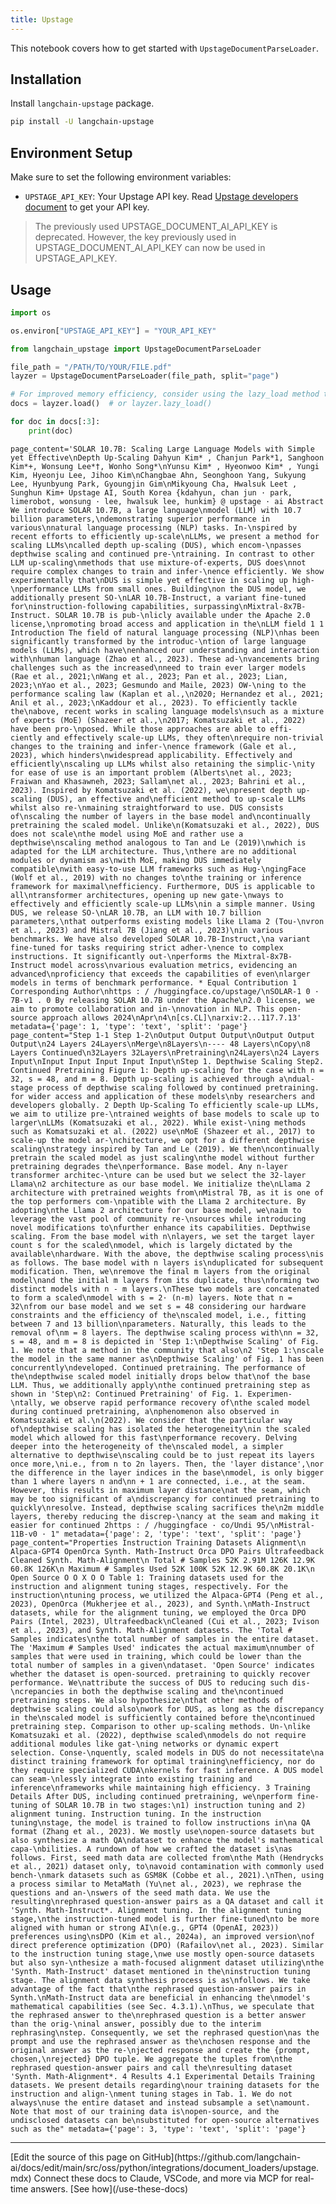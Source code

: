 ```yaml
---
title: Upstage
---
```


This notebook covers how to get started with `UpstageDocumentParseLoader`.

## Installation

Install `langchain-upstage` package.

```bash
pip install -U langchain-upstage
```

## Environment Setup

Make sure to set the following environment variables:

- `UPSTAGE_API_KEY`: Your Upstage API key. Read [Upstage developers document](https://developers.upstage.ai/docs/getting-started/quick-start) to get your API key.

> The previously used UPSTAGE_DOCUMENT_AI_API_KEY is deprecated. However, the key previously used in UPSTAGE_DOCUMENT_AI_API_KEY can now be used in UPSTAGE_API_KEY.

## Usage

```python
import os

os.environ["UPSTAGE_API_KEY"] = "YOUR_API_KEY"
```

```python
from langchain_upstage import UpstageDocumentParseLoader

file_path = "/PATH/TO/YOUR/FILE.pdf"
layzer = UpstageDocumentParseLoader(file_path, split="page")

# For improved memory efficiency, consider using the lazy_load method to load documents page by page.
docs = layzer.load()  # or layzer.lazy_load()

for doc in docs[:3]:
    print(doc)
```

```output
page_content='SOLAR 10.7B: Scaling Large Language Models with Simple yet Effective\nDepth Up-Scaling Dahyun Kim* , Chanjun Park*1, Sanghoon Kim*+, Wonsung Lee*†, Wonho Song*\nYunsu Kim* , Hyeonwoo Kim* , Yungi Kim, Hyeonju Lee, Jihoo Kim\nChangbae Ahn, Seonghoon Yang, Sukyung Lee, Hyunbyung Park, Gyoungjin Gim\nMikyoung Cha, Hwalsuk Leet , Sunghun Kim+ Upstage AI, South Korea {kdahyun, chan jun · park, limerobot, wonsung · lee, hwalsuk lee, hunkim} @ upstage · ai Abstract We introduce SOLAR 10.7B, a large language\nmodel (LLM) with 10.7 billion parameters,\ndemonstrating superior performance in various\nnatural language processing (NLP) tasks. In-\nspired by recent efforts to efficiently up-scale\nLLMs, we present a method for scaling LLMs\ncalled depth up-scaling (DUS), which encom-\npasses depthwise scaling and continued pre-\ntraining. In contrast to other LLM up-scaling\nmethods that use mixture-of-experts, DUS does\nnot require complex changes to train and infer-\nence efficiently. We show experimentally that\nDUS is simple yet effective in scaling up high-\nperformance LLMs from small ones. Building\non the DUS model, we additionally present SO-\nLAR 10.7B-Instruct, a variant fine-tuned for\ninstruction-following capabilities, surpassing\nMixtral-8x7B-Instruct. SOLAR 10.7B is pub-\nlicly available under the Apache 2.0 license,\npromoting broad access and application in the\nLLM field 1 1 Introduction The field of natural language processing (NLP)\nhas been significantly transformed by the introduc-\ntion of large language models (LLMs), which have\nenhanced our understanding and interaction with\nhuman language (Zhao et al., 2023). These ad-\nvancements bring challenges such as the increased\nneed to train ever larger models (Rae et al., 2021;\nWang et al., 2023; Pan et al., 2023; Lian, 2023;\nYao et al., 2023; Gesmundo and Maile, 2023) OW-\ning to the performance scaling law (Kaplan et al.,\n2020; Hernandez et al., 2021; Anil et al., 2023;\nKaddour et al., 2023). To efficiently tackle the\nabove, recent works in scaling language models\nsuch as a mixture of experts (MoE) (Shazeer et al.,\n2017; Komatsuzaki et al., 2022) have been pro-\nposed. While those approaches are able to effi- ciently and effectively scale-up LLMs, they often\nrequire non-trivial changes to the training and infer-\nence framework (Gale et al., 2023), which hinders\nwidespread applicability. Effectively and efficiently\nscaling up LLMs whilst also retaining the simplic-\nity for ease of use is an important problem (Alberts\net al., 2023; Fraiwan and Khasawneh, 2023; Sallam\net al., 2023; Bahrini et al., 2023). Inspired by Komatsuzaki et al. (2022), we\npresent depth up-scaling (DUS), an effective and\nefficient method to up-scale LLMs whilst also re-\nmaining straightforward to use. DUS consists of\nscaling the number of layers in the base model and\ncontinually pretraining the scaled model. Unlike\n(Komatsuzaki et al., 2022), DUS does not scale\nthe model using MoE and rather use a depthwise\nscaling method analogous to Tan and Le (2019)\nwhich is adapted for the LLM architecture. Thus,\nthere are no additional modules or dynamism as\nwith MoE, making DUS immediately compatible\nwith easy-to-use LLM frameworks such as Hug-\ngingFace (Wolf et al., 2019) with no changes to\nthe training or inference framework for maximal\nefficiency. Furthermore, DUS is applicable to all\ntransformer architectures, opening up new gate-\nways to effectively and efficiently scale-up LLMs\nin a simple manner. Using DUS, we release SO-\nLAR 10.7B, an LLM with 10.7 billion parameters,\nthat outperforms existing models like Llama 2 (Tou-\nvron et al., 2023) and Mistral 7B (Jiang et al., 2023)\nin various benchmarks. We have also developed SOLAR 10.7B-Instruct,\na variant fine-tuned for tasks requiring strict adher-\nence to complex instructions. It significantly out-\nperforms the Mixtral-8x7B-Instruct model across\nvarious evaluation metrics, evidencing an advanced\nproficiency that exceeds the capabilities of even\nlarger models in terms of benchmark performance. * Equal Contribution 1 Corresponding Author\nhttps : / /huggingface.co/upstage/\nSOLAR-1 0 · 7B-v1 . 0 By releasing SOLAR 10.7B under the Apache\n2.0 license, we aim to promote collaboration and in-\nnovation in NLP. This open-source approach allows 2024\nApr\n4\n[cs.CL]\narxiv:2...117.7.13' metadata={'page': 1, 'type': 'text', 'split': 'page'}
page_content="Step 1-1 Step 1-2\nOutput Output Output\nOutput Output Output\n24 Layers 24Layers\nMerge\n8Layers\n---- 48 Layers\nCopy\n8 Layers Continued\n32Layers 32Layers\nPretraining\n24Layers\n24 Layers Input\nInput Input Input Input Input\nStep 1. Depthwise Scaling Step2. Continued Pretraining Figure 1: Depth up-scaling for the case with n = 32, s = 48, and m = 8. Depth up-scaling is achieved through a\ndual-stage process of depthwise scaling followed by continued pretraining. for wider access and application of these models\nby researchers and developers globally. 2 Depth Up-Scaling To efficiently scale-up LLMs, we aim to utilize pre-\ntrained weights of base models to scale up to larger\nLLMs (Komatsuzaki et al., 2022). While exist-\ning methods such as Komatsuzaki et al. (2022) use\nMoE (Shazeer et al., 2017) to scale-up the model ar-\nchitecture, we opt for a different depthwise scaling\nstrategy inspired by Tan and Le (2019). We then\ncontinually pretrain the scaled model as just scaling\nthe model without further pretraining degrades the\nperformance. Base model. Any n-layer transformer architec-\nture can be used but we select the 32-layer Llama\n2 architecture as our base model. We initialize the\nLlama 2 architecture with pretrained weights from\nMistral 7B, as it is one of the top performers com-\npatible with the Llama 2 architecture. By adopting\nthe Llama 2 architecture for our base model, we\naim to leverage the vast pool of community re-\nsources while introducing novel modifications to\nfurther enhance its capabilities. Depthwise scaling. From the base model with n\nlayers, we set the target layer count s for the scaled\nmodel, which is largely dictated by the available\nhardware. With the above, the depthwise scaling process\nis as follows. The base model with n layers is\nduplicated for subsequent modification. Then, we\nremove the final m layers from the original model\nand the initial m layers from its duplicate, thus\nforming two distinct models with n - m layers.\nThese two models are concatenated to form a scaled\nmodel with s = 2· (n-m) layers. Note that n = 32\nfrom our base model and we set s = 48 considering our hardware constraints and the efficiency of the\nscaled model, i.e., fitting between 7 and 13 billion\nparameters. Naturally, this leads to the removal of\nm = 8 layers. The depthwise scaling process with\nn = 32, s = 48, and m = 8 is depicted in 'Step 1:\nDepthwise Scaling' of Fig. 1. We note that a method in the community that also\n2 'Step 1:\nscale the model in the same manner as\nDepthwise Scaling' of Fig. 1 has been concurrently\ndeveloped. Continued pretraining. The performance of the\ndepthwise scaled model initially drops below that\nof the base LLM. Thus, we additionally apply\nthe continued pretraining step as shown in 'Step\n2: Continued Pretraining' of Fig. 1. Experimen-\ntally, we observe rapid performance recovery of\nthe scaled model during continued pretraining, a\nphenomenon also observed in Komatsuzaki et al.\n(2022). We consider that the particular way of\ndepthwise scaling has isolated the heterogeneity\nin the scaled model which allowed for this fast\nperformance recovery. Delving deeper into the heterogeneity of the\nscaled model, a simpler alternative to depthwise\nscaling could be to just repeat its layers once more,\ni.e., from n to 2n layers. Then, the 'layer distance',\nor the difference in the layer indices in the base\nmodel, is only bigger than 1 where layers n and\nn + 1 are connected, i.e., at the seam. However, this results in maximum layer distance\nat the seam, which may be too significant of a\ndiscrepancy for continued pretraining to quickly\nresolve. Instead, depthwise scaling sacrifices the\n2m middle layers, thereby reducing the discrep-\nancy at the seam and making it easier for continued 2https : / /huggingface · co/Undi 95/\nMistral-11B-v0 · 1" metadata={'page': 2, 'type': 'text', 'split': 'page'}
page_content="Properties Instruction Training Datasets Alignment\n Alpaca-GPT4 OpenOrca Synth. Math-Instruct Orca DPO Pairs Ultrafeedback Cleaned Synth. Math-Alignment\n Total # Samples 52K 2.91M 126K 12.9K 60.8K 126K\n Maximum # Samples Used 52K 100K 52K 12.9K 60.8K 20.1K\n Open Source O O X O O Table 1: Training datasets used for the instruction and alignment tuning stages, respectively. For the instruction\ntuning process, we utilized the Alpaca-GPT4 (Peng et al., 2023), OpenOrca (Mukherjee et al., 2023), and Synth.\nMath-Instruct datasets, while for the alignment tuning, we employed the Orca DPO Pairs (Intel, 2023), Ultrafeedback\nCleaned (Cui et al., 2023; Ivison et al., 2023), and Synth. Math-Alignment datasets. The 'Total # Samples indicates\nthe total number of samples in the entire dataset. The 'Maximum # Samples Used' indicates the actual maximum\nnumber of samples that were used in training, which could be lower than the total number of samples in a given\ndataset. 'Open Source' indicates whether the dataset is open-sourced. pretraining to quickly recover performance. We\nattribute the success of DUS to reducing such dis-\ncrepancies in both the depthwise scaling and the\ncontinued pretraining steps. We also hypothesize\nthat other methods of depthwise scaling could also\nwork for DUS, as long as the discrepancy in the\nscaled model is sufficiently contained before the\ncontinued pretraining step. Comparison to other up-scaling methods. Un-\nlike Komatsuzaki et al. (2022), depthwise scaled\nmodels do not require additional modules like gat-\ning networks or dynamic expert selection. Conse-\nquently, scaled models in DUS do not necessitate\na distinct training framework for optimal training\nefficiency, nor do they require specialized CUDA\nkernels for fast inference. A DUS model can seam-\nlessly integrate into existing training and inference\nframeworks while maintaining high efficiency. 3 Training Details After DUS, including continued pretraining, we\nperform fine-tuning of SOLAR 10.7B in two stages:\n1) instruction tuning and 2) alignment tuning. Instruction tuning. In the instruction tuning\nstage, the model is trained to follow instructions in\na QA format (Zhang et al., 2023). We mostly use\nopen-source datasets but also synthesize a math QA\ndataset to enhance the model's mathematical capa-\nbilities. A rundown of how we crafted the dataset is\nas follows. First, seed math data are collected from\nthe Math (Hendrycks et al., 2021) dataset only, to\navoid contamination with commonly used bench-\nmark datasets such as GSM8K (Cobbe et al., 2021).\nThen, using a process similar to MetaMath (Yu\net al., 2023), we rephrase the questions and an-\nswers of the seed math data. We use the resulting\nrephrased question-answer pairs as a QA dataset and call it 'Synth. Math-Instruct*. Alignment tuning. In the alignment tuning stage,\nthe instruction-tuned model is further fine-tuned\nto be more aligned with human or strong AI\n(e.g., GPT4 (OpenAI, 2023)) preferences using\nsDPO (Kim et al., 2024a), an improved version\nof direct preference optimization (DPO) (Rafailov\net al., 2023). Similar to the instruction tuning stage,\nwe use mostly open-source datasets but also syn-\nthesize a math-focused alignment dataset utilizing\nthe 'Synth. Math-Instruct' dataset mentioned in the\ninstruction tuning stage. The alignment data synthesis process is as\nfollows. We take advantage of the fact that\nthe rephrased question-answer pairs in Synth.\nMath-Instruct data are beneficial in enhancing the\nmodel's mathematical capabilities (see Sec. 4.3.1).\nThus, we speculate that the rephrased answer to the\nrephrased question is a better answer than the orig-\ninal answer, possibly due to the interim rephrasing\nstep. Consequently, we set the rephrased question\nas the prompt and use the rephrased answer as the\nchosen response and the original answer as the re-\njected response and create the {prompt, chosen,\nrejected} DPO tuple. We aggregate the tuples from\nthe rephrased question-answer pairs and call the\nresulting dataset 'Synth. Math-Alignment*. 4 Results 4.1 Experimental Details Training datasets. We present details regarding\nour training datasets for the instruction and align-\nment tuning stages in Tab. 1. We do not always\nuse the entire dataset and instead subsample a set\namount. Note that most of our training data is\nopen-source, and the undisclosed datasets can be\nsubstituted for open-source alternatives such as the" metadata={'page': 3, 'type': 'text', 'split': 'page'}
```

---

<Callout icon="pen-to-square" iconType="regular">
    [Edit the source of this page on GitHub](https://github.com/langchain-ai/docs/edit/main/src/oss/python/integrations/document_loaders/upstage.mdx)
</Callout>
<Tip icon="terminal" iconType="regular">
    Connect these docs to Claude, VSCode, and more via MCP for    real-time answers. [See how](/use-these-docs)
</Tip>
